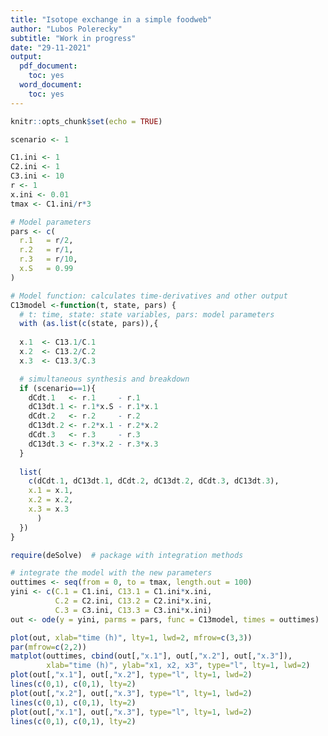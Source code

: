```yaml
---
title: "Isotope exchange in a simple foodweb"
author: "Lubos Polerecky"
subtitle: "Work in progress"
date: "29-11-2021"
output:
  pdf_document:
    toc: yes
  word_document:
    toc: yes
---
```


```r
knitr::opts_chunk$set(echo = TRUE)
```

```r

scenario <- 1

C1.ini <- 1
C2.ini <- 1
C3.ini <- 10
r <- 1
x.ini <- 0.01
tmax <- C1.ini/r*3

# Model parameters
pars <- c(
  r.1   = r/2,
  r.2   = r/1,
  r.3   = r/10,
  x.S   = 0.99
)

# Model function: calculates time-derivatives and other output
C13model <-function(t, state, pars) { 
  # t: time, state: state variables, pars: model parameters
  with (as.list(c(state, pars)),{
 
  x.1  <- C13.1/C.1
  x.2  <- C13.2/C.2
  x.3  <- C13.3/C.3

  # simultaneous synthesis and breakdown
  if (scenario==1){
    dCdt.1   <- r.1     - r.1
    dC13dt.1 <- r.1*x.S - r.1*x.1
    dCdt.2   <- r.2     - r.2
    dC13dt.2 <- r.2*x.1 - r.2*x.2
    dCdt.3   <- r.3     - r.3
    dC13dt.3 <- r.3*x.2 - r.3*x.3
  }
  
  list(
    c(dCdt.1, dC13dt.1, dCdt.2, dC13dt.2, dCdt.3, dC13dt.3), 
    x.1 = x.1,
    x.2 = x.2,
    x.3 = x.3
      )
  })
}
```

```r
require(deSolve)  # package with integration methods

# integrate the model with the new parameters
outtimes <- seq(from = 0, to = tmax, length.out = 100)
yini <- c(C.1 = C1.ini, C13.1 = C1.ini*x.ini, 
          C.2 = C2.ini, C13.2 = C2.ini*x.ini,
          C.3 = C3.ini, C13.3 = C3.ini*x.ini)
out <- ode(y = yini, parms = pars, func = C13model, times = outtimes)                
```

```r
plot(out, xlab="time (h)", lty=1, lwd=2, mfrow=c(3,3))
par(mfrow=c(2,2))
matplot(outtimes, cbind(out[,"x.1"], out[,"x.2"], out[,"x.3"]), 
        xlab="time (h)", ylab="x1, x2, x3", type="l", lty=1, lwd=2)
plot(out[,"x.1"], out[,"x.2"], type="l", lty=1, lwd=2)
lines(c(0,1), c(0,1), lty=2)
plot(out[,"x.2"], out[,"x.3"], type="l", lty=1, lwd=2)
lines(c(0,1), c(0,1), lty=2)
plot(out[,"x.1"], out[,"x.3"], type="l", lty=1, lwd=2)
lines(c(0,1), c(0,1), lty=2)
```

